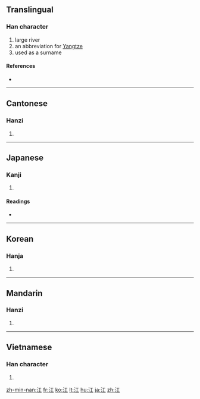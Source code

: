==Translingual==

===Han character===
{{Han char|rn=85|rad=水|as=03|sn=6|four=3111<sub>0</sub>|canj=水一 (EM)|ids=⿰[[氵]][[工]]}}

# large river
# an abbreviation for [[Yangtze]]
# used as a surname

====References====
* {{Han ref|kx=0606.040|dkj=17140|dj=0999.130|hdz=31551.030|uh=6C5F|ud=27743|bh=A6BF|bd=42687}}

----

==Cantonese==

===Hanzi===
{{yue-hanzi|jyut=gong1|y=gong1}}

# {{defn|Cantonese}}

----

==Japanese==

===Kanji===
{{ja-kanji|grade=c|rs=水03}}

# {{defn|Japanese}}

====Readings====
* {{ja-readings|on=[[こう]] (''kō'')|kun=[[え]] (''e'')}}

----

==Korean==

===Hanja===
{{ko-hanja|hangeul=[[강]]|eumhun=|rv=gang|mr=kang|y=kang}}

# {{defn|Korean}}

----

==Mandarin==

===Hanzi===
{{cmn-hanzi|pin=[[jiāng]] ([[jiang1]])|wg=chiang<sup>1</sup>}}

# {{defn|Mandarin}}

----

==Vietnamese==

===Han character===
{{vi-hantu|giang}}

# {{defn|Vietnamese}}

[[zh-min-nan:江]]
[[fr:江]]
[[ko:江]]
[[lt:江]]
[[hu:江]]
[[ja:江]]
[[zh:江]]